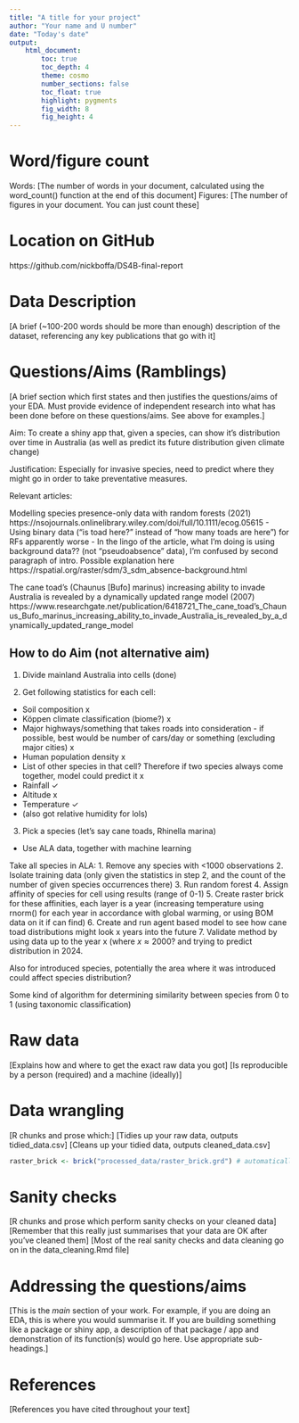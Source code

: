 ```yaml
---
title: "A title for your project"
author: "Your name and U number"
date: "Today's date"
output:  
    html_document:
        toc: true
        toc_depth: 4
        theme: cosmo
        number_sections: false
        toc_float: true
        highlight: pygments
        fig_width: 8
        fig_height: 4
---
```


# Word/figure count

Words: [The number of words in your document, calculated using the word_count() function at the end of this document]
Figures: [The number of figures in your document. You can just count these]

# Location on GitHub

https://github.com/nickboffa/DS4B-final-report

# Data Description

[A brief (~100-200 words should be more than enough) description of the dataset, referencing any key publications that go with it]

# Questions/Aims (Ramblings)

[A brief section which first states and then justifies the questions/aims of your EDA. Must provide evidence of independent research into what has been done before on these questions/aims. See above for examples.]

Aim: To create a shiny app that, given a species, can show it's distribution over time in Australia (as well as predict its future distribution given climate change)

Justification: Especially for invasive species, need to predict where they might go in order to take preventative measures.

Relevant articles:

Modelling species presence-only data with random forests (2021)
https://nsojournals.onlinelibrary.wiley.com/doi/full/10.1111/ecog.05615
- Using binary data ("is toad here?" instead of "how many toads are here") for RFs apparently worse
- In the lingo of the article, what I'm doing is using background data?? (not "pseudoabsence" data), I'm confused by second paragraph of intro. Possible explanation here https://rspatial.org/raster/sdm/3_sdm_absence-background.html


The cane toad's (Chaunus [Bufo] marinus) increasing ability to invade Australia is revealed by a dynamically updated range model (2007)
https://www.researchgate.net/publication/6418721_The_cane_toad's_Chaunus_Bufo_marinus_increasing_ability_to_invade_Australia_is_revealed_by_a_dynamically_updated_range_model

## How to do Aim (not alternative aim)

1. Divide mainland Australia into cells (done)

2.  Get following statistics for each cell:
  - Soil composition x
  - Köppen climate classification (biome?) x
  - Major highways/something that takes roads into consideration - if possible, best would be number of cars/day or something (excluding major cities) x
  - Human population density x
  - List of other species in that cell? Therefore if two species always come together, model could predict it x
  - Rainfall ✓
  - Altitude x
  - Temperature ✓
  - (also got relative humidity for lols)
  
3. Pick a species (let's say cane toads, Rhinella marina)
  - Use ALA data, together with machine learning

Take all species in ALA:
  1. Remove any species with <1000 observations
  2. Isolate training data (only given the statistics in step 2, and the count of the number of given species occurrences there)
  3. Run random forest
  4. Assign affinity of species for cell using results (range of 0-1)
  5. Create raster brick for these affinities, each layer is a year (increasing temperature using rnorm() for each year in accordance with global warming,
  or using BOM data on it if can find)
  6. Create and run agent based model to see how cane toad distributions might look x years into the future
  7. Validate method by using data up to the year x (where $x \approx 2000$? and trying to predict distribution in 2024.
  



Also for introduced species, potentially the area where it was introduced could affect species distribution?

Some kind of algorithm for determining similarity between species from 0 to 1 (using taxonomic classification)

# Raw data

[Explains how and where to get the exact raw data you got]
[Is reproducible by a person (required) and a machine (ideally)]

# Data wrangling

[R chunks and prose which:]
[Tidies up your raw data, outputs tidied_data.csv]
[Cleans up your tidied data, outputs cleaned_data.csv]

```r
raster_brick <- brick("processed_data/raster_brick.grd") # automatically includes .gri file as well
```

# Sanity checks

[R chunks and prose which perform sanity checks on your cleaned data]
[Remember that this really just summarises that your data are OK after you've cleaned them]
[Most of the real sanity checks and data cleaning go on in the data_cleaning.Rmd file]

# Addressing the questions/aims

[This is the *main* section of your work. For example, if you are doing an EDA, this is where you would summarise it. If you are building something like a package or shiny app, a description of that package / app and demonstration of its function(s) would go here. Use appropriate sub-headings.]

# References

[References you have cited throughout your text]
